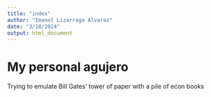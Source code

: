 ```yaml
---
title: "index"
author: "Imanol Lizarraga Álvarez"
date: "3/18/2024"
output: html_document
---
```


# My personal agujero

Trying to emulate Bill Gates' tower of paper with a pile of econ books
















